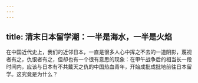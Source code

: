 ```yaml
---
---
---
```

title: 清末日本留学潮：一半是海水，一半是火焰
---




在中国近代史上，我们的近邻日本，一直是很多人心中挥之不去的一道阴影，蔑视者有之，仇恨者有之，但却也有一个很有意思的现象：在甲午战争后的相当长一段时间内，应该与日本有不共戴天之仇的中国热血青年，开始成批成批地前往日本留学。这究竟是为什么？
